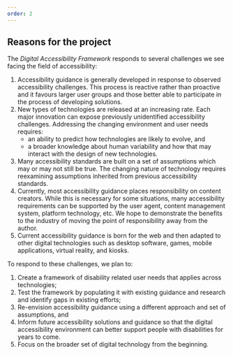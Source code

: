 ```yaml
---
order: 2
---
```


## Reasons for the project

The *Digital Accessibility Framework* responds to several challenges we see facing the field of accessibility:

1. Accessibility guidance is generally developed in response to observed accessibility challenges. This process is reactive rather than proactive and it favours larger user groups and those better able to participate in the process of developing solutions.   
2. New types of technologies are released at an increasing rate. Each major innovation can expose previously unidentified accessibility challenges. Addressing the changing environment and user needs requires:  
   * an ability to predict how technologies are likely to evolve, and   
   * a broader knowledge about human variability and how that may interact with the design of new technologies.  
3. Many accessibility standards are built on a set of assumptions which may or may not still be true. The changing nature of technology requires reexamining assumptions inherited from previous accessibility standards.  
4. Currently, most accessibility guidance places responsibility on content creators. While this is necessary for some situations, many accessibility requirements can be supported by the user agent, content management system, platform technology, etc. We hope to demonstrate the benefits to the industry of moving the point of responsibility away from the author.  
5. Current accessibility guidance is born for the web and then adapted to other digital technologies such as desktop software, games, mobile applications, virtual reality, and kiosks. 

To respond to these challenges, we plan to:

1. Create a framework of disability related user needs that applies across technologies;  
2. Test the framework by populating it with existing guidance and research and identify gaps in existing efforts;  
3. Re-envision accessibility guidance using a different approach and set of assumptions, and  
4. Inform future accessibility solutions and guidance so that the digital accessibility environment can better support people with disabilities for years to come.  
5. Focus on the broader set of digital technology from the beginning.

